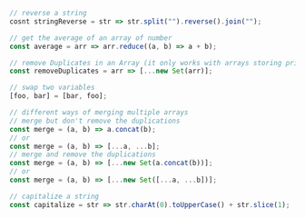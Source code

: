 

<Layout title="jsoneliner">
<Container align="left">
<Title>
    JS one-liner
    <Badge>2022</Badge>
</Title>


```javascript
// reverse a string
cosnt stringReverse = str => str.split("").reverse().join("");

// get the average of an array of number
const average = arr => arr.reduce((a, b) => a + b);

// remove Duplicates in an Array (it only works with arrays storing primitive data)
const removeDuplicates = arr => [...new Set(arr)];

// swap two variables
[foo, bar] = [bar, foo];

// different ways of merging multiple arrays
// merge but don't remove the duplications
const merge = (a, b) => a.concat(b);
// or
const merge = (a, b) => [...a, ...b];
// merge and remove the duplications
const merge = (a, b) => [...new Set(a.concat(b))];
// or
const merge = (a, b) => [...new Set([...a, ...b])];

// capitalize a string
const capitalize = str => str.charAt(0).toUpperCase() + str.slice(1);
```

</Container>
</Layout>
